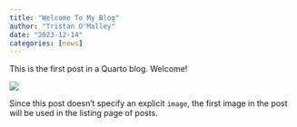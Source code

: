```yaml
---
title: "Welcome To My Blog"
author: "Tristan O'Malley"
date: "2023-12-14"
categories: [news]
---
```


This is the first post in a Quarto blog. Welcome!

![](thumbnail.jpg)

Since this post doesn't specify an explicit `image`, the first image in the post will be used in the listing page of posts.
